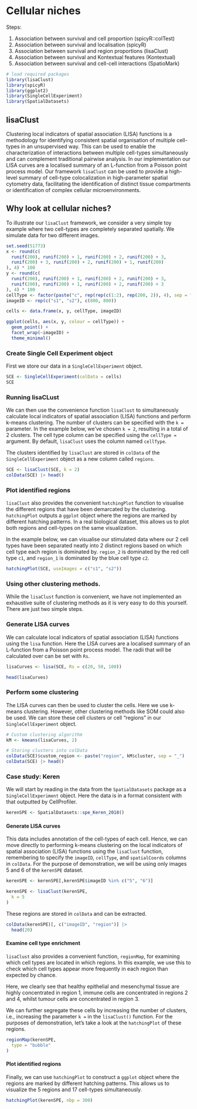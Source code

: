 # Cellular niches

Steps: 

1. Association between survival and cell proportion (spicyR::colTest)
2. Association between survival and localisation (spicyR) 
3. Association between survival and region proportions (lisaClust) 
4. Association between survival and Kontextual features (Kontextual) 
5. Association between survival and cell-cell interactions (SpatioMark)

```r
# load required packages
library(lisaClust)
library(spicyR)
library(ggplot2)
library(SingleCellExperiment)
library(SpatialDatasets)
```

## lisaClust

Clustering local indicators of spatial association (LISA) functions is a
methodology for identifying consistent spatial organisation of multiple
cell-types in an unsupervised way. This can be used to enable the
characterization of interactions between multiple cell-types
simultaneously and can complement traditional pairwise analysis. In our
implementation our LISA curves are a localised summary of an L-function
from a Poisson point process model. Our framework `lisaClust` can be
used to provide a high-level summary of cell-type colocalization in
high-parameter spatial cytometry data, facilitating the identification
of distinct tissue compartments or identification of complex cellular
microenvironments.

## Why look at cellular niches?

To illustrate our `lisaClust` framework, we consider a very simple
toy example where two cell-types are completely separated spatially. We
simulate data for two different images.

```r
set.seed(51773)
x <- round(c(
  runif(200), runif(200) + 1, runif(200) + 2, runif(200) + 3,
  runif(200) + 3, runif(200) + 2, runif(200) + 1, runif(200)
), 4) * 100
y <- round(c(
  runif(200), runif(200) + 1, runif(200) + 2, runif(200) + 3,
  runif(200), runif(200) + 1, runif(200) + 2, runif(200) + 3
), 4) * 100
cellType <- factor(paste("c", rep(rep(c(1:2), rep(200, 2)), 4), sep = ""))
imageID <- rep(c("s1", "s2"), c(800, 800))

cells <- data.frame(x, y, cellType, imageID)

ggplot(cells, aes(x, y, colour = cellType)) +
  geom_point() +
  facet_wrap(~imageID) +
  theme_minimal()
```

### Create Single Cell Experiment object

First we store our data in a `SingleCellExperiment` object.

```r
SCE <- SingleCellExperiment(colData = cells)
SCE
```

### Running lisaCLust

We can then use the convenience function `lisaClust` to simultaneously
calculate local indicators of spatial association (LISA) functions and perform 
k-means clustering. The number of clusters can be specified with the `k =` parameter. 
In the example below, we've chosen `k = 2`, resulting in a total of 2 clusters. The cell type column can be specified using the `cellType = ` argument. By default, `lisaClust` uses the column named `cellType`.

The clusters identified by `lisaClust` are stored in `colData` of the `SingleCellExperiment`
object as a new column called `regions`.

```r
SCE <- lisaClust(SCE, k = 2)
colData(SCE) |> head()
```

### Plot identified regions

`lisaClust` also provides the convenient `hatchingPlot` function to
visualise the different regions that have been demarcated by the
clustering. `hatchingPlot` outputs a `ggplot` object where the regions
are marked by different hatching patterns. In a real biological dataset,
this allows us to plot both regions and cell-types on the same
visualization.

In the example below, we can visualise our stimulated data where our 2
cell types have been separated neatly into 2 distinct regions based on
which cell type each region is dominated by. `region_2` is dominated by
the red cell type `c1`, and `region_1` is dominated by the blue cell
type `c2`.

```r
hatchingPlot(SCE, useImages = c("s1", "s2"))
```
### Using other clustering methods.

While the `lisaClust` function is convenient, we have not implemented an exhaustive
suite of clustering methods as it is very easy to do this yourself. There are 
just two simple steps.

### Generate LISA curves

We can calculate local indicators of spatial association (LISA) functions 
using the `lisa` function. Here the LISA curves are a 
localised summary of an L-function from a Poisson point process model. The radii 
that will be calculated over can be set with `Rs`.

```r
lisaCurves <- lisa(SCE, Rs = c(20, 50, 100))

head(lisaCurves)
```

### Perform some clustering

The LISA curves can then be used to cluster the cells. Here we use k-means 
clustering. However, other clustering methods like SOM could also be used. We can store these 
cell clusters or cell "regions" in our `SingleCellExperiment` object.

```r
# Custom clustering algorithm
kM <- kmeans(lisaCurves, 2)

# Storing clusters into colData
colData(SCE)$custom_region <- paste("region", kM$cluster, sep = "_")
colData(SCE) |> head()
```

### Case study: Keren

We will start by reading in the data from the `SpatialDatasets` package
as a `SingleCellExperiment` object. Here the data is in a format consistent with
that outputted by CellProfiler.

```r
kerenSPE <- SpatialDatasets::spe_Keren_2018()
```

#### Generate LISA curves

This data includes annotation of the cell-types of each cell. Hence, we can
move directly to performing k-means clustering on the local indicators of
spatial association (LISA) functions using the `lisaClust` function, remembering
to specify the `imageID`, `cellType`, and `spatialCoords` 
columns in `colData`. For the purpose of demonstration, we will be using
only images 5 and 6 of the `kerenSPE` dataset.

```r
kerenSPE <- kerenSPE[,kerenSPE$imageID %in% c("5", "6")]

kerenSPE <- lisaClust(kerenSPE,
  k = 5
)
```

These regions are stored in `colData` and can be extracted.

```r
colData(kerenSPE)[, c("imageID", "region")] |>
  head(20)
```

#### Examine cell type enrichment

`lisaClust` also provides a convenient function, `regionMap`, for examining which 
cell types are located in which regions. In this example, we use this to check
which cell types appear more frequently in each region than expected by chance.

Here, we clearly see that healthy epithelial and mesenchymal tissue are highly
concentrated in region 1, immune cells are concentrated in regions 2 and 4, 
whilst tumour cells are concentrated in region 3.

We can further segregate these cells by increasing the number of clusters, i.e.,
increasing the parameter `k = ` in the `lisaClust()` function. For the purposes
of demonstration, let's take a look at the `hatchingPlot` of these regions.

```r
regionMap(kerenSPE,
  type = "bubble"
)
```

#### Plot identified regions

Finally, we can use `hatchingPlot` to construct a `ggplot` object where
the regions are marked by different hatching patterns. This allows us to
visualize the 5 regions and 17 cell-types simultaneously.

```r
hatchingPlot(kerenSPE, nbp = 300)
```

